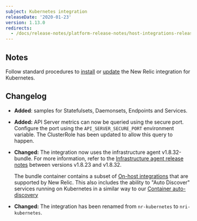 ```yaml
---
subject: Kubernetes integration
releaseDate: '2020-01-23'
version: 1.13.0
redirects:
  - /docs/release-notes/platform-release-notes/host-integrations-release-notes/new-relic-integration-kubernetes-1130
---
```


## Notes

Follow standard procedures to [install](/docs/integrations/host-integrations/host-integrations-list/kubernetes-monitoring-integration#install) or [update](/docs/integrations/host-integrations/host-integrations-list/kubernetes-monitoring-integration#update) the New Relic integration for Kubernetes.

## Changelog

* **Added**: samples for Statefulsets, Daemonsets, Endpoints and Services.
* **Added:** API Server metrics can now be queried using the secure port. Configure the port using the `API_SERVER_SECURE_PORT` environment variable. The ClusterRole has been updated to allow this query to happen.
* **Changed:** The integration now uses the infrastructure agent v1.8.32-bundle. For more information, refer to the [Infrastructure agent release notes](https://docs.newrelic.com/docs/release-notes/infrastructure-release-notes/infrastructure-agent-release-notes/) between versions v1.8.23 and v1.8.32.

  The bundle container contains a subset of [On-host integrations](https://docs.newrelic.com/docs/integrations/new-relic-integrations/get-started/introduction-infrastructure-integrations) that are supported by New Relic. This also includes the ability to "Auto Discover" services running on Kubernetes in a similar way to our [Container auto-discovery](https://docs.newrelic.com/docs/integrations/host-integrations/installation/container-auto-discovery)
* **Changed:** The integration has been renamed from `nr-kubernetes` to `nri-kubernetes`.
